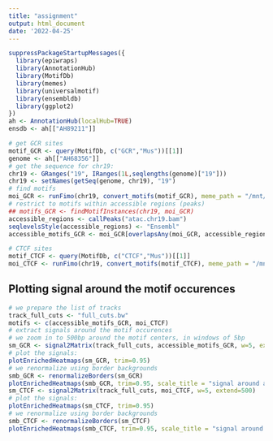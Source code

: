 ```yaml
---
title: "assignment"
output: html_document
date: '2022-04-25'
---
```


```r
suppressPackageStartupMessages({
  library(epiwraps)
  library(AnnotationHub)
  library(MotifDb)
  library(memes)
  library(universalmotif)
  library(ensembldb)
  library(ggplot2)
})
ah <- AnnotationHub(localHub=TRUE)
ensdb <- ah[["AH89211"]]
```

```r
# get GCR sites
motif_GCR <- query(MotifDb, c("GCR","Mus"))[[1]]
genome <- ah[["AH68356"]]
# get the sequence for chr19:
chr19 <- GRanges("19", IRanges(1L,seqlengths(genome)["19"]))
chr19 <- setNames(getSeq(genome, chr19), "19")
# find motifs
moi_GCR <- runFimo(chr19, convert_motifs(motif_GCR), meme_path = "/mnt/IM/conda/bin/")
# restrict to motifs within accessible regions (peaks)
## motifs_GCR <- findMotifInstances(chr19, moi_GCR)
accessible_regions <- callPeaks("atac.chr19.bam")
seqlevelsStyle(accessible_regions) <- "Ensembl"
accessible_motifs_GCR <- moi_GCR[overlapsAny(moi_GCR, accessible_regions)]

# CTCF sites
motif_CTCF <- query(MotifDb, c("CTCF","Mus"))[[1]]
moi_CTCF <- runFimo(chr19, convert_motifs(motif_CTCF), meme_path = "/mnt/IM/conda/bin/")
```

## Plotting signal around the motif occurences

```r
# we prepare the list of tracks
track_full_cuts <- "full_cuts.bw"
motifs <- c(accessible_motifs_GCR, moi_CTCF)
# extract signals around the motif occurences
# we zoom in to 500bp around the motif centers, in windows of 5bp
sm_GCR <- signal2Matrix(track_full_cuts, accessible_motifs_GCR, w=5, extend=500)
# plot the signals:
plotEnrichedHeatmaps(sm_GCR, trim=0.95)
# we renormalize using border backgrounds
smb_GCR <- renormalizeBorders(sm_GCR)
plotEnrichedHeatmaps(smb_GCR, trim=0.95, scale_title = "signal around acc. GCR motifs")
sm_CTCF <- signal2Matrix(track_full_cuts, moi_CTCF, w=5, extend=500)
# plot the signals:
plotEnrichedHeatmaps(sm_CTCF, trim=0.95)
# we renormalize using border backgrounds
smb_CTCF <- renormalizeBorders(sm_CTCF)
plotEnrichedHeatmaps(smb_CTCF, trim=0.95, scale_title = "signal around CTCF motifs")
```
